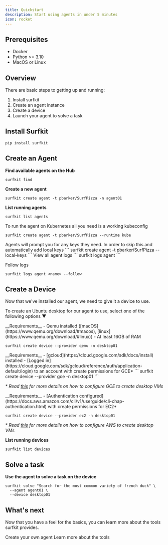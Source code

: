 ```yaml
---
title: Quickstart
description: Start using agents in under 5 minutes
icon: rocket
---
```


## Prerequisites

- Docker
- Python >= 3.10
- MacOS or Linux

## Overview

There are basic steps to getting up and running:

1) Install surfkit
2) Create an agent instance
3) Create a device
4) Launch your agent to solve a task

## Install Surfkit

```
pip install surfkit
```

## Create an Agent

**Find available agents on the Hub**

```
surfkit find
```

**Create a new agent**

```
surfkit create agent -t pbarker/SurfPizza -n agent01
```

**List running agents**

```
surfkit list agents
```

<AccordionGroup>

<Accordion icon="sailboat" title="Create an agent on Kubernetes">
To run the agent on Kubernetes all you need is a working kubeconfig

```
surfkit create agent -t pbarker/SurfPizza --runtime kube
```

</Accordion>
<Accordion icon="key" title="Automatically add local API keys">
Agents will prompt you for any keys they need. In order to skip this and automatically add local keys
```
surfkit create agent -t pbarker/SurfPizza --local-keys
```

</Accordion>
<Accordion icon="file" title="View agent logs">
View all agent logs
```
surfkit logs agent <name>
```

Follow logs

```
surfkit logs agent <name> --follow
```

</Accordion>
</AccordionGroup>

## Create a Device

Now that we've installed our agent, we need to give it a device to use.

To create an Ubuntu desktop for our agent to use, select one of the following options ▼

<AccordionGroup>
<Accordion icon="q" title="Create a local desktop using Qemu">
__Requirements__
- Qemu installed ([macOS](https://www.qemu.org/download/#macos), [linux](https://www.qemu.org/download/#linux))
- At least 16GB of RAM

```
surfkit create device --provider qemu -n desktop01
```

</Accordion>

<Accordion icon="google" title="Create a desktop on GCE">
__Requirements__
- [gcloud](https://cloud.google.com/sdk/docs/install) installed
- [Logged in](https://cloud.google.com/sdk/gcloud/reference/auth/application-default/login) to an account with create permissions for GCE*
```
surfkit create device --provider gce -n desktop01
```

_* Read [this](/configuration#configure-gcp-to-create-desktop-vms) for more details on how to configure GCE to create desktop VMs_


</Accordion>
<Accordion icon="aws" title="Create a desktop on EC2">
__Requirements__
- [Authentication configured](https://docs.aws.amazon.com/cli/v1/userguide/cli-chap-authentication.html) with create permissions for EC2*

```
surfkit create device --provider ec2 -n desktop01
```

_* Read [this](/configuration#configure-aws-to-create-desktop-vms) for more details on how to configure AWS to create desktop VMs_

</Accordion>

</AccordionGroup>

**List running devices**

```
surfkit list devices
```

## Solve a task

**Use the agent to solve a task on the device**

```
surfkit solve "Search for the most common variety of french duck" \
  --agent agent01 \
  --device desktop01
```

## What's next

Now that you have a feel for the basics, you can learn more about the tools surfkit provides.

<CardGroup>

<Card title="Create an Agent" icon="screwdriver-wrench" href="/advanced_tutorial">
  Create your own agent
</Card>

<Card title="Learn more" icon="wrench" href="/introduction">
  Learn more about the tools
</Card>

</CardGroup>
